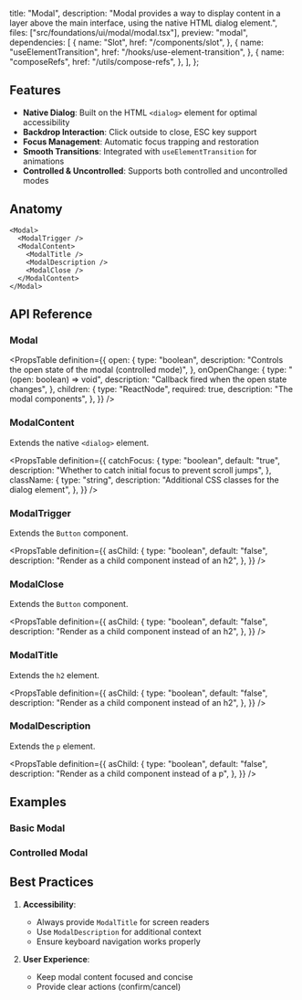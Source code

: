   title: "Modal",
  description:
    "Modal provides a way to display content in a layer above the main interface, using the native HTML dialog element.",
  files: ["src/foundations/ui/modal/modal.tsx"],
  preview: "modal",
  dependencies: [
    {
      name: "Slot",
      href: "/components/slot",
    },
    {
      name: "useElementTransition",
      href: "/hooks/use-element-transition",
    },
    {
      name: "composeRefs",
      href: "/utils/compose-refs",
    },
  ],
};

## Features

- **Native Dialog**: Built on the HTML `<dialog>` element for optimal accessibility
- **Backdrop Interaction**: Click outside to close, ESC key support
- **Focus Management**: Automatic focus trapping and restoration
- **Smooth Transitions**: Integrated with `useElementTransition` for animations
- **Controlled & Uncontrolled**: Supports both controlled and uncontrolled modes

## Anatomy

```tsx
<Modal>
  <ModalTrigger />
  <ModalContent>
    <ModalTitle />
    <ModalDescription />
    <ModalClose />
  </ModalContent>
</Modal>
```

## API Reference

### Modal

<PropsTable
  definition={{
    open: {
      type: "boolean",
      description: "Controls the open state of the modal (controlled mode)",
    },
    onOpenChange: {
      type: "(open: boolean) => void",
      description: "Callback fired when the open state changes",
    },
    children: {
      type: "ReactNode",
      required: true,
      description: "The modal components",
    },
  }}
/>

### ModalContent

Extends the native `<dialog>` element.

<PropsTable
  definition={{
    catchFocus: {
      type: "boolean",
      default: "true",
      description: "Whether to catch initial focus to prevent scroll jumps",
    },
    className: {
      type: "string",
      description: "Additional CSS classes for the dialog element",
    },
  }}
/>

### ModalTrigger

Extends the `Button` component.

<PropsTable
  definition={{
    asChild: {
      type: "boolean",
      default: "false",
      description: "Render as a child component instead of an h2",
    },
  }}
/>

### ModalClose

Extends the `Button` component.

<PropsTable
  definition={{
    asChild: {
      type: "boolean",
      default: "false",
      description: "Render as a child component instead of an h2",
    },
  }}
/>

### ModalTitle

Extends the `h2` element.

<PropsTable
  definition={{
    asChild: {
      type: "boolean",
      default: "false",
      description: "Render as a child component instead of an h2",
    },
  }}
/>

### ModalDescription

Extends the `p` element.

<PropsTable
  definition={{
    asChild: {
      type: "boolean",
      default: "false",
      description: "Render as a child component instead of a p",
    },
  }}
/>

## Examples

### Basic Modal

<Preview slug="modal" />

### Controlled Modal

<Preview slug="modal-controlled" />

## Best Practices

1. **Accessibility**:

   - Always provide `ModalTitle` for screen readers
   - Use `ModalDescription` for additional context
   - Ensure keyboard navigation works properly

2. **User Experience**:

   - Keep modal content focused and concise
   - Provide clear actions (confirm/cancel)
